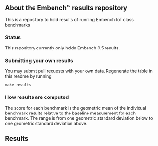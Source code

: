 == About the Embench&#x2122; results repository ==

This is a repository to hold results of running Embench IoT class benchmarks

=== Status ===

This repository currently only holds Embench 0.5 results.

=== Submitting your own results ===

You may submit pull requests with your own data.  Regenerate the table in this
readme by running

 make results

=== How results are computed ===

The score for each benchmark is the geometric mean of the individual benchmark
results relative to the baseline measurement for each benchmark. The range is
from one geometric standard deviation below to one geometric standard
deviation above.

== Results ==
